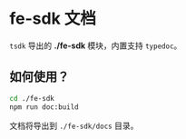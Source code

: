 # fe-sdk 文档

`tsdk` 导出的 **./fe-sdk** 模块，内置支持 `typedoc`。

## 如何使用？

```sh
cd ./fe-sdk
npm run doc:build
```

文档将导出到 `./fe-sdk/docs` 目录。
